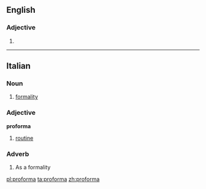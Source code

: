 ==English==
===Adjective===
{{en-adj|-}}

# {{alternative spelling of|[[pro forma]]}}

----
==Italian==

===Noun===
{{it-noun|proform|f|a|e}}

# [[formality]]

===Adjective===
'''proforma''' {{inv}}

# [[routine]]

===Adverb===
{{it-adv}}

# As a formality

[[pl:proforma]]
[[ta:proforma]]
[[zh:proforma]]